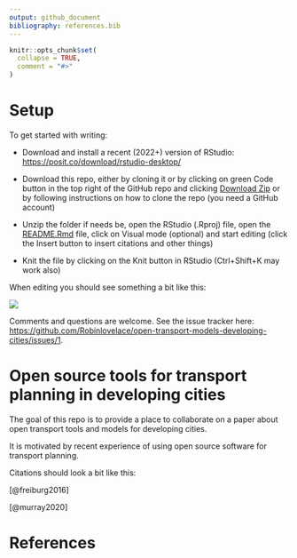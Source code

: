 ```yaml
---
output: github_document
bibliography: references.bib
---
```


<!-- README.md is generated from README.Rmd. Please edit that file -->

```r
knitr::opts_chunk$set(
  collapse = TRUE,
  comment = "#>"
)
```

# Setup

To get started with writing:

-   Download and install a recent (2022+) version of RStudio: <https://posit.co/download/rstudio-desktop/>

-   Download this repo, either by cloning it or by clicking on green Code button in the top right of the GitHub repo and clicking [Download Zip](https://github.com/Robinlovelace/open-transport-models-developing-cities/archive/refs/heads/main.zip) or by following instructions on how to clone the repo (you need a GitHub account)

-   Unzip the folder if needs be, open the RStudio (.Rproj) file, open the [README.Rmd](https://github.com/Robinlovelace/open-transport-models-developing-cities/blob/main/README.Rmd) file, click on Visual mode (optional) and start editing (click the Insert button to insert citations and other things)

-   Knit the file by clicking on the Knit button in RStudio (Ctrl+Shift+K may work also)

When editing you should see something a bit like this:

![](https://user-images.githubusercontent.com/1825120/207462469-7077eb93-f13a-449a-98b9-84d1e7a73e77.png)

Comments and questions are welcome. See the issue tracker here: <https://github.com/Robinlovelace/open-transport-models-developing-cities/issues/1>.

# Open source tools for transport planning in developing cities

<!--# Should we add : a case study of A/B Street? -->

<!-- badges: start -->

<!-- badges: end -->

The goal of this repo is to provide a place to collaborate on a paper about open transport tools and models for developing cities.

It is motivated by recent experience of using open source software for transport planning.

Citations should look a bit like this:

[@freiburg2016]

[@murray2020]

# References
